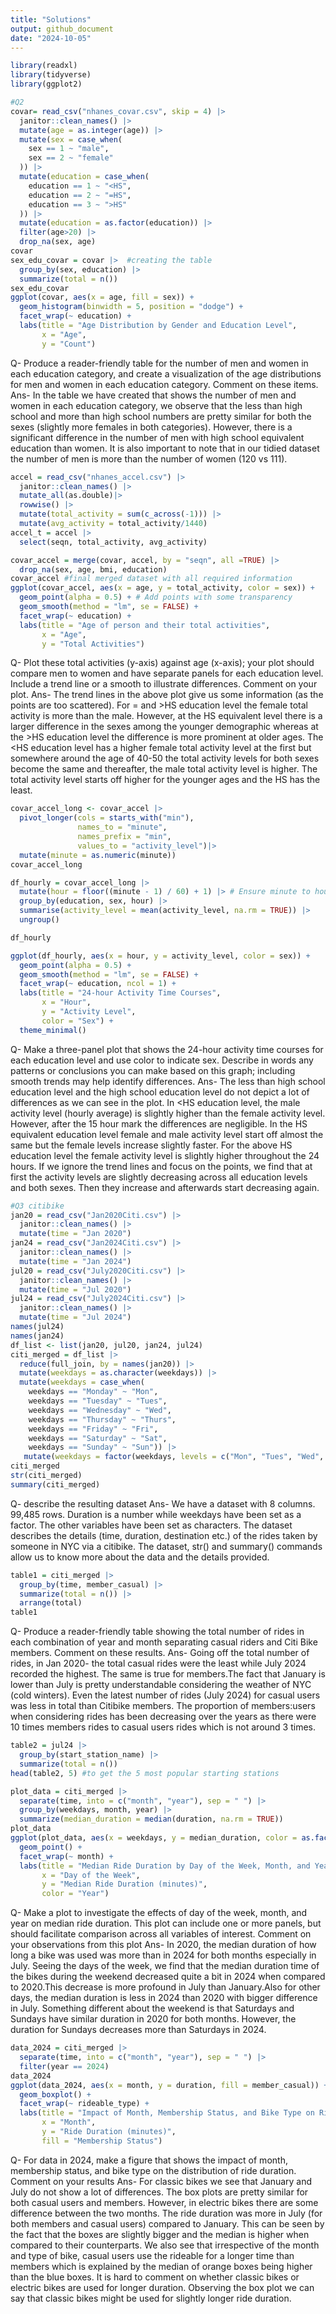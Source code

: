 ```yaml
---
title: "Solutions"
output: github_document
date: "2024-10-05"
---
```

```R
library(readxl)
library(tidyverse)
library(ggplot2)
```

```R
#Q2
covar= read_csv("nhanes_covar.csv", skip = 4) |>
  janitor::clean_names() |>
  mutate(age = as.integer(age)) |>
  mutate(sex = case_when(
    sex == 1 ~ "male",
    sex == 2 ~ "female"
  )) |>
  mutate(education = case_when(
    education == 1 ~ "<HS",
    education == 2 ~ "=HS",
    education == 3 ~ ">HS"
  )) |>
  mutate(education = as.factor(education)) |>
  filter(age>20) |>
  drop_na(sex, age)
covar
sex_edu_covar = covar |>  #creating the table
  group_by(sex, education) |>
  summarize(total = n())
sex_edu_covar
ggplot(covar, aes(x = age, fill = sex)) +
  geom_histogram(binwidth = 5, position = "dodge") +
  facet_wrap(~ education) +
  labs(title = "Age Distribution by Gender and Education Level",
       x = "Age",
       y = "Count")
```

Q- Produce a reader-friendly table for the number of men and women in each education
category, and create a visualization of the age distributions for men and women in each
education category. Comment on these items.
Ans- In the table we have created that shows the number of men and women in each
education category, we observe that the less than high school and more than high school
numbers are pretty similar for both the sexes (slightly more females in both categories).
However, there is a significant difference in the number of men with high school
equivalent education than women. It is also important to note that in our tidied dataset
the number of men is more than the number of women (120 vs 111).


```R

accel = read_csv("nhanes_accel.csv") |>
  janitor::clean_names() |>
  mutate_all(as.double)|>
  rowwise() |>
  mutate(total_activity = sum(c_across(-1))) |>
  mutate(avg_activity = total_activity/1440)
accel_t = accel |>
  select(seqn, total_activity, avg_activity)
```

```R
covar_accel = merge(covar, accel, by = "seqn", all =TRUE) |>
  drop_na(sex, age, bmi, education)
covar_accel #final merged dataset with all required information
ggplot(covar_accel, aes(x = age, y = total_activity, color = sex)) +
  geom_point(alpha = 0.5) + # Add points with some transparency
  geom_smooth(method = "lm", se = FALSE) +
  facet_wrap(~ education) +
  labs(title = "Age of person and their total activities",
       x = "Age",
       y = "Total Activities")
```

Q- Plot these total activities (y-axis) against age (x-axis); your plot should compare
men to women and have separate panels for each education level. Include a trend line or a
smooth to illustrate differences. Comment on your plot.
Ans- The trend lines in the above plot give us some information (as the points are too
scattered). For = and >HS education level the female total activity is more than the
male. However, at the HS equivalent level there is a larger difference in the sexes among
the younger demographic whereas at the >HS education level the difference is more
prominent at older ages. The <HS education level has a higher female total activity level
at the first but somewhere around the age of 40-50 the total activity levels for both
sexes become the same and thereafter, the male total activity level is higher. The total
activity level starts off higher for the younger ages and the <HS level has the greatest
difference between younger and older people while the >HS has the least.

```R
covar_accel_long <- covar_accel |>
  pivot_longer(cols = starts_with("min"), 
               names_to = "minute", 
               names_prefix = "min", 
               values_to = "activity_level")|>
  mutate(minute = as.numeric(minute))
covar_accel_long

df_hourly = covar_accel_long |>
  mutate(hour = floor((minute - 1) / 60) + 1) |> # Ensure minute to hour conversion
  group_by(education, sex, hour) |>
  summarise(activity_level = mean(activity_level, na.rm = TRUE)) |>
  ungroup()

df_hourly

ggplot(df_hourly, aes(x = hour, y = activity_level, color = sex)) +
  geom_point(alpha = 0.5) +  
  geom_smooth(method = "lm", se = FALSE) + 
  facet_wrap(~ education, ncol = 1) + 
  labs(title = "24-hour Activity Time Courses",
       x = "Hour",
       y = "Activity Level",
       color = "Sex") +
  theme_minimal()
```

Q-  Make a three-panel plot that shows the 24-hour activity time courses for each
education level and use color to indicate sex. Describe in words any patterns or
conclusions you can make based on this graph; including smooth trends may help identify
differences.
Ans- The less than high school education level and the high school education level do not
depict a lot of differences as we can see in the plot. In <HS education level, the male
activity level (hourly average) is slightly higher than the female activity level.
However, after the 15 hour mark the differences are negligible. In the HS equivalent
education level female and male activity level start off almost the same but the female
levels increase slightly faster. For the above HS education level the female activity
level is slightly higher throughout the 24 hours. If we ignore the trend lines and focus
on the points, we find that at first the activity levels are slightly decreasing across
all education levels and both sexes. Then they increase and afterwards start decreasing
again. 

```R
#Q3 citibike
jan20 = read_csv("Jan2020Citi.csv") |>
  janitor::clean_names() |>
  mutate(time = "Jan 2020")
jan24 = read_csv("Jan2024Citi.csv") |>
  janitor::clean_names() |>
  mutate(time = "Jan 2024")
jul20 = read_csv("July2020Citi.csv") |>
  janitor::clean_names() |>
  mutate(time = "Jul 2020")
jul24 = read_csv("July2024Citi.csv") |>
  janitor::clean_names() |>
  mutate(time = "Jul 2024")
names(jul24)
names(jan24)
df_list <- list(jan20, jul20, jan24, jul24)
citi_merged = df_list |>
  reduce(full_join, by = names(jan20)) |>
  mutate(weekdays = as.character(weekdays)) |>
  mutate(weekdays = case_when(
    weekdays == "Monday" ~ "Mon",
    weekdays == "Tuesday" ~ "Tues",
    weekdays == "Wednesday" ~ "Wed",
    weekdays == "Thursday" ~ "Thurs",
    weekdays == "Friday" ~ "Fri",
    weekdays == "Saturday" ~ "Sat",
    weekdays == "Sunday" ~ "Sun")) |>
   mutate(weekdays = factor(weekdays, levels = c("Mon", "Tues", "Wed", "Thurs", "Fri", "Sat", "Sun")))
citi_merged
str(citi_merged)
summary(citi_merged)
```

Q- describe the resulting dataset
Ans- We have a dataset with 8 columns. 99,485 rows. Duration is a number while weekdays
have been set as a factor. The other variables have been set as characters. The dataset
describes the details (time, duration, destination etc.) of the rides taken by someone in
NYC via a citibike. The dataset, str() and summary() commands allow us to know more about
the data and the details provided.

```R
table1 = citi_merged |>
  group_by(time, member_casual) |>
  summarize(total = n()) |>
  arrange(total)
table1
```

Q- Produce a reader-friendly table showing the total number of rides in each combination
of year and month separating casual riders and Citi Bike members. Comment on these
results.
Ans- Going off the total number of rides, in Jan 2020- the total casual rides were the
least while July 2024 recorded the highest. The same is true for members.The fact that
January is lower than July is pretty understandable considering the weather of NYC (cold
winters). Even the latest number of rides (July 2024) for casual users was less in total
than Citibike members. The proportion of members:users when considering rides has been
decreasing over the years as there were 10 times members rides to casual users rides
which is not around 3 times.

```R
table2 = jul24 |>
  group_by(start_station_name) |>
  summarize(total = n())
head(table2, 5) #to get the 5 most popular starting stations
```

```R
plot_data = citi_merged |>
  separate(time, into = c("month", "year"), sep = " ") |>
  group_by(weekdays, month, year) |>
  summarize(median_duration = median(duration, na.rm = TRUE))
plot_data
ggplot(plot_data, aes(x = weekdays, y = median_duration, color = as.factor(year))) +
  geom_point() +
  facet_wrap(~ month) +
  labs(title = "Median Ride Duration by Day of the Week, Month, and Year",
       x = "Day of the Week",
       y = "Median Ride Duration (minutes)",
       color = "Year")
```
Q- Make a plot to investigate the effects of day of the week, month, and year on median
ride duration. This plot can include one or more panels, but should facilitate comparison
across all variables of interest. Comment on your observations from this plot
Ans- In 2020, the median duration of how long a bike was used was more than in 2024 for
both months especially in July. 
Seeing the days of the week, we find that the median duration time of the bikes during
the weekend decreased quite a bit in 2024 when compared to 2020.This decrease is more
profound in July than January.Also for other days, the median duration is less in 2024
than 2020 with bigger difference in July. Something different about the weekend is that
Saturdays and Sundays have similar duration in 2020 for both months. However, the
duration for Sundays decreases more than Saturdays in 2024.

```R
data_2024 = citi_merged |>
  separate(time, into = c("month", "year"), sep = " ") |>
  filter(year == 2024)
data_2024
ggplot(data_2024, aes(x = month, y = duration, fill = member_casual)) +
  geom_boxplot() +
  facet_wrap(~ rideable_type) +
  labs(title = "Impact of Month, Membership Status, and Bike Type on Ride Duration",
       x = "Month",
       y = "Ride Duration (minutes)",
       fill = "Membership Status")
```

Q- For data in 2024, make a figure that shows the impact of month, membership status, and
bike type on the distribution of ride duration. Comment on your results
Ans- For classic bikes we see that January and July do not show a lot of differences. The
box plots are pretty similar for both casual users and members. 
However, in electric bikes there are some difference between the two months. The ride
duration was more in July (for both members and casual users) compared to January. This
can be seen by the fact that the boxes are slightly bigger and the median is higher when
compared to their counterparts.
We also see that irrespective of the month and type of bike, casual users use the
rideable for a longer time than members which is explained by the median of orange boxes
being higher than the blue boxes.
It is hard to comment on whether classic bikes or electric bikes are used for longer
duration. Observing the box plot we can say that classic bikes might be used for slightly
longer ride duration.

